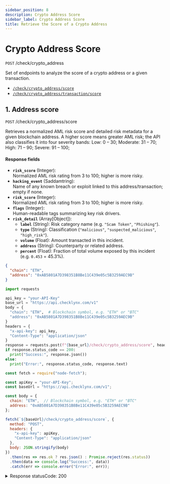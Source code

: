 ```yaml
---
sidebar_position: 8
description: Crypto Address Score
sidebar_label: Crypto Address Score
title: Retrieve the Score of a Crypto Address
---
```



# Crypto Address Score

`POST`  /check/crypto_address

Set of endpoints to analyze the score of a crypto address or a given transaction.


- [`/check/crypto_address/score`](#1-address-score)
- [`/check/crypto_address/transaction/score`](#2-transaction-score)

## 1. Address score

`POST` /check/crypto_address/score

Retrieves a normalized AML risk score and detailed risk metadata for a given blockchain address.
A higher score means greater AML risk; the API also classifies it into four severity bands:
Low: 0 – 30; 
Moderate: 31 – 70;
High: 71 – 90;
Severe: 91 – 100;

#### Response fields
- **`risk_score`** (Integer):  
  Normalized AML risk rating from 3 to 100; higher is more risky.
- **`hacking_event`** (Saddamtring):  
  Name of any known breach or exploit linked to this address/transaction; empty if none.
- **`risk_score`** (Integer):  
  Normalized AML risk rating from 3 to 100; higher is more risky.
- **`flags`** (Integer):  
  Human-readable tags summarizing key risk drivers.
- **`risk_detail`** (Array[Object]):  
  - **`label`** (String): Risk category name (e.g. `"Scam Token"`, `"Phishing"`).  
  - **`type`** (String): Classification (`"malicious"`, `"suspected_malicious"`, `"high_risk"`).  
  - **`volume`** (Float): Amount transacted in this incident.  
  - **`address`** (String): Counterparty or related address.  
  - **`percent`** (Float): Fraction of total volume exposed by this incident (e.g. `0.453` = 45.3%).  

<Tabs groupId="addressRequest">

  <TabItem value="json" label="JSON">

```json
{
  "chain": "ETH",
  "address": "0xAB5801A7D398351B8Be11C439e05c5B3259AEC9B"
}
```

  </TabItem>

  <TabItem value="py" label="Python">

```python
import requests

api_key = "your-API-Key"
base_url = "https://api.checklynx.com/v1"
body = {
  "chain": "ETH",  # Blockchain symbol, e.g. "ETH" or "BTC"
  "address": "0xAB5801A7D398351B8Be11C439e05c5B3259AEC9B" 
}
headers = {
  "x-api-key": api_key,
  "Content-Type": "application/json"
}
response = requests.post(f"{base_url}/check/crypto_address/score", headers=headers, json=body)
if response.status_code == 200:
  print("Success:", response.json())
else:
  print("Error:", response.status_code, response.text)
```

  </TabItem>

  <TabItem value="js" label="JavaScript">

```js
const fetch = require("node-fetch");

const apiKey = "your-API-Key";
const baseUrl = "https://api.checklynx.com/v1";

const body = {
  chain: "ETH",  // Blockchain symbol, e.g. "ETH" or "BTC"
  address: "0xAB5801A7D398351B8Be11C439e05c5B3259AEC9B"  
};

fetch(`${baseUrl}/check/crypto_address/score`, {
  method: "POST",
  headers: {
    "x-api-key": apiKey,
    "Content-Type": "application/json"
  },
  body: JSON.stringify(body)
})
  .then(res => res.ok ? res.json() : Promise.reject(res.status))
  .then(data => console.log("Success:", data))
  .catch(err => console.error("Error:", err));
```

  </TabItem>

</Tabs>


<details>
  <summary>Response statusCode: 200</summary>
  <div>
    ```js
    {
   
    "risk_score": 3,
    hacking_event: ""
    "flags": [
        "Interact With Malicious Address",
        "Interact With Suspected Malicious Address",
        "Interact With High-risk Tag Address"
    ],
    "risk_detail": [
        {
            "label": "Scam Token",
            "type": "suspected_malicious",
            "volume": 3132.761,
            "address": "0xc41ada125a0469d31be86129324c0f14349d03f2",
            "percent": 0.0
        },
        {
            "label": "FixedFloat",
            "type": "high_risk",
            "volume": 148.719,
            "address": "0x4e5b2e1dc63f6b91cb6cd759936495434c7e972f",
            "percent": 0.0
        },
        {
            "label": "Phishing",
            "type": "suspected_malicious",
            "volume": 39.697,
            "address": "0x8aa4e5cdaf7abac39c3c52e52ae58e0739edb405",
            "percent": 0.0
        },
        {
            "label": "Fake_Phishing198655",
            "type": "malicious",
            "volume": 26.465,
            "address": "0x44969ffb6d3277e47b7646cac94def716cc6840a",
            "percent": 0.0
        },
        {
            "label": "Fake_Phishing318739",
            "type": "malicious",
            "volume": 0.051,
            "address": "0x106a4821eef5d786fb4253909652910c59bc7765",
            "percent": 0.0
        }
    ]
}

```
  </div>
</details>


## 2. Transaction score

`POST` /check/crypto_address/transaction/score

Retrieves a normalized AML risk score and detailed risk metadata for a given blockchain address and transaction.
A higher score means greater AML risk; the API also classifies it into four severity bands:
Low: 0 – 30; 
Moderate: 31 – 70;
High: 71 – 90;
Severe: 91 – 100;

#### Response fields
- **`risk_score`** (Integer):  
  Normalized AML risk rating from 3 to 100; higher is more risky.
- **`hacking_event`** (Saddamtring):  
  Name of any known breach or exploit linked to this address/transaction; empty if none.
- **`risk_score`** (Integer):  
  Normalized AML risk rating from 3 to 100; higher is more risky.
- **`flags`** (Integer):  
  Human-readable tags summarizing key risk drivers.
- **`risk_detail`** (Array[Object]):  
  - **`label`** (String): Risk category name (e.g. `"Scam Token"`, `"Phishing"`).  
  - **`type`** (String): Classification (`"malicious"`, `"suspected_malicious"`, `"high_risk"`).  
  - **`volume`** (Float): Amount transacted in this incident.  
  - **`address`** (String): Counterparty or related address.  
  - **`percent`** (Float): Fraction of total volume exposed by this incident (e.g. `0.453` = 45.3%).  

<Tabs groupId="addressRequest">

  <TabItem value="json" label="JSON">

```json
{
  "chain": "ETH",
  txid: "0xabc123def4567890000000000000000000000000000000000000000000000001"  
}
```

  </TabItem>

  <TabItem value="py" label="Python">

```python
import requests

api_key = "your-API-Key"
base_url = "https://api.checklynx.com/v1"
body = {
  "chain": "ETH",  # Blockchain symbol, e.g. "ETH" or "BTC"
  txid: "0xabc123def4567890000000000000000000000000000000000000000000000001"   
}
headers = {
  "x-api-key": api_key,
  "Content-Type": "application/json"
}
response = requests.post(f"{base_url}/check/crypto_address/score", headers=headers, json=body)
if response.status_code == 200:
  print("Success:", response.json())
else:
  print("Error:", response.status_code, response.text)
```

  </TabItem>

  <TabItem value="js" label="JavaScript">

```js
const fetch = require("node-fetch");

const apiKey = "your-API-Key";
const baseUrl = "https://api.checklynx.com/v1";

const body = {
  chain: "ETH",  // Blockchain symbol, e.g. "ETH" or "BTC"
  txid: "0xabc123def4567890000000000000000000000000000000000000000000000001"  
};

fetch(`${baseUrl}/check/crypto_address/score`, {
  method: "POST",
  headers: {
    "x-api-key": apiKey,
    "Content-Type": "application/json"
  },
  body: JSON.stringify(body)
})
  .then(res => res.ok ? res.json() : Promise.reject(res.status))
  .then(data => console.log("Success:", data))
  .catch(err => console.error("Error:", err));
```

  </TabItem>

</Tabs>


<details>
  <summary>Response statusCode: 200</summary>
  <div>
    ```js
    {
   
    "risk_score": 3,
    hacking_event: ""
    "flags": [
        "Interact With Malicious Address",
        "Interact With Suspected Malicious Address",
        "Interact With High-risk Tag Address"
    ],
    "risk_detail": [
        {
            "label": "Scam Token",
            "type": "suspected_malicious",
            "volume": 3132.761,
            "address": "0xc41ada125a0469d31be86129324c0f14349d03f2",
            "percent": 0.0
        },
        {
            "label": "FixedFloat",
            "type": "high_risk",
            "volume": 148.719,
            "address": "0x4e5b2e1dc63f6b91cb6cd759936495434c7e972f",
            "percent": 0.0
        },
        {
            "label": "Phishing",
            "type": "suspected_malicious",
            "volume": 39.697,
            "address": "0x8aa4e5cdaf7abac39c3c52e52ae58e0739edb405",
            "percent": 0.0
        },
        {
            "label": "Fake_Phishing198655",
            "type": "malicious",
            "volume": 26.465,
            "address": "0x44969ffb6d3277e47b7646cac94def716cc6840a",
            "percent": 0.0
        },
        {
            "label": "Fake_Phishing318739",
            "type": "malicious",
            "volume": 0.051,
            "address": "0x106a4821eef5d786fb4253909652910c59bc7765",
            "percent": 0.0
        }
    ]
}

```
  </div>
</details>